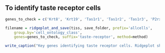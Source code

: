 ## To identify taste receptor cells
```r
genes_to_check = c('Krt8', 'Krt19', 'Tas1r1', 'Tas1r2', 'Tas1r3', 'P2rx7')

filename = ridgeplot_and_save(tiss, save_folder, prefix='allcells',
    group.by='cell_ontology_class',
    genes=genes_to_check, suffix='taste-receptor', method=method)

write_caption("Key genes identifying taste receptor cells. Ridgeplot showing gene expression enrichment in \\emph{Cell Ontology Class} labels in All Cells of Tongue Droplet. A: basal cell of epidermis, B: keratinocyte, C: Langerhans cell.", filename)
```
